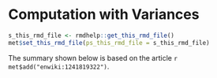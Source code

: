 # Computation with Variances {#compu-vars}
```r
s_this_rmd_file <- rmdhelp::get_this_rmd_file()
met$set_this_rmd_file(ps_this_rmd_file = s_this_rmd_file)
```

The summary shown below is based on the article `r met$add("enwiki:1241819322")`. 
